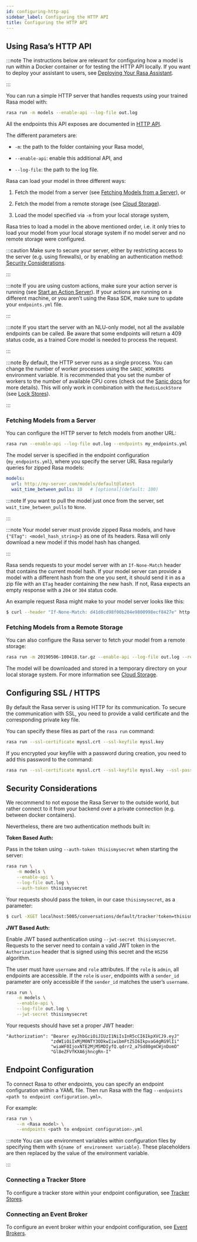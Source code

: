 ```yaml
---
id: configuring-http-api
sidebar_label: Configuring the HTTP API
title: Configuring the HTTP API
---
```


## Using Rasa’s HTTP API

:::note
The instructions below are relevant for configuring how a model is run
within a Docker container or for testing the HTTP API locally. If you
want to deploy your assistant to users, see [Deploying Your Rasa Assistant](/docs/user-guide/how-to-deploy#deploying-your-rasa-assistant).

:::

You can run a simple HTTP server that handles requests using your
trained Rasa model with:

```bash
rasa run -m models --enable-api --log-file out.log
```

All the endpoints this API exposes are documented in [HTTP API](/docs/api/http-api).

The different parameters are:

* `-m`: the path to the folder containing your Rasa model,

* `--enable-api`: enable this additional API, and

* `--log-file`: the path to the log file.

Rasa can load your model in three different ways:

1. Fetch the model from a server (see [Fetching Models from a Server](/docs/user-guide/configuring-http-api#server-fetch-from-server)), or

2. Fetch the model from a remote storage (see [Cloud Storage](/docs/user-guide/cloud-storage)).

3. Load the model specified via `-m` from your local storage system,

Rasa tries to load a model in the above mentioned order, i.e. it only tries to load your model from your local
storage system if no model server and no remote storage were configured.

:::caution
Make sure to secure your server, either by restricting access to the server (e.g. using firewalls), or
by enabling an authentication method: [Security Considerations](/docs/user-guide/configuring-http-api#server-security).

:::

:::note
If you are using custom actions, make sure your action server is
running (see [Start an Action Server](/docs/user-guide/command-line-interface#run-action-server)). If your actions are running
on a different machine, or you aren’t using the Rasa SDK, make sure
to update your `endpoints.yml` file.

:::

:::note
If you start the server with an NLU-only model, not all the available endpoints
can be called. Be aware that some endpoints will return a 409 status code, as a trained
Core model is needed to process the request.

:::

:::note
By default, the HTTP server runs as a single process. You can change the number
of worker processes using the `SANIC_WORKERS` environment variable. It is
recommended that you set the number of workers to the number of available CPU cores
(check out the
[Sanic docs](https://sanic.readthedocs.io/en/latest/sanic/deploying.html#workers)
for more details). This will only work in combination with the
`RedisLockStore` (see [Lock Stores](/docs/api/lock-stores)).

:::

<a aria-hidden="true" tabindex="-1" class="anchor enhancedAnchor" id="server-fetch-from-server"></a>

### Fetching Models from a Server

You can configure the HTTP server to fetch models from another URL:

```bash
rasa run --enable-api --log-file out.log --endpoints my_endpoints.yml
```

The model server is specified in the endpoint configuration
(`my_endpoints.yml`), where you specify the server URL Rasa
regularly queries for zipped Rasa models:

```yaml
models:
  url: http://my-server.com/models/default@latest
  wait_time_between_pulls: 10   # [optional](default: 100)
```

:::note
If you want to pull the model just once from the server, set
`wait_time_between_pulls` to `None`.

:::

:::note
Your model server must provide zipped Rasa models, and have
`{"ETag": <model_hash_string>}` as one of its headers. Rasa will
only download a new model if this model hash has changed.

:::

Rasa sends requests to your model server with an `If-None-Match`
header that contains the current model hash. If your model server can
provide a model with a different hash from the one you sent, it should send it
in as a zip file with an `ETag` header containing the new hash. If not, Rasa
expects an empty response with a `204` or `304` status code.

An example request Rasa might make to your model server looks like this:

```bash
$ curl --header "If-None-Match: d41d8cd98f00b204e9800998ecf8427e" http://my-server.com/models/default@latest
```

<a aria-hidden="true" tabindex="-1" class="anchor enhancedAnchor" id="server-fetch-from-remote-storage"></a>

### Fetching Models from a Remote Storage

You can also configure the Rasa server to fetch your model from a remote storage:

```bash
rasa run -m 20190506-100418.tar.gz --enable-api --log-file out.log --remote-storage aws
```

The model will be downloaded and stored in a temporary directory on your local storage system.
For more information see [Cloud Storage](/docs/user-guide/cloud-storage).

<a aria-hidden="true" tabindex="-1" class="anchor enhancedAnchor" id="server-ssl"></a>

## Configuring SSL / HTTPS

By default the Rasa server is using HTTP for its communication. To secure the
communication with SSL, you need to provide a valid certificate and the corresponding
private key file.

You can specify these files as part of the `rasa run` command:

```bash
rasa run --ssl-certificate myssl.crt --ssl-keyfile myssl.key
```

If you encrypted your keyfile with a password during creation, you need to add
this password to the command:

```bash
rasa run --ssl-certificate myssl.crt --ssl-keyfile myssl.key --ssl-password mypassword
```

<a aria-hidden="true" tabindex="-1" class="anchor enhancedAnchor" id="server-security"></a>

## Security Considerations

We recommend to not expose the Rasa Server to the outside world, but
rather connect to it from your backend over a private connection (e.g.
between docker containers).

Nevertheless, there are two authentication methods built in:

**Token Based Auth:**

Pass in the token using `--auth-token thisismysecret` when starting
the server:

```bash
rasa run \
    -m models \
    --enable-api \
    --log-file out.log \
    --auth-token thisismysecret
```

Your requests should pass the token, in our case `thisismysecret`,
as a parameter:

```bash
$ curl -XGET localhost:5005/conversations/default/tracker?token=thisismysecret
```

**JWT Based Auth:**

Enable JWT based authentication using `--jwt-secret thisismysecret`.
Requests to the server need to contain a valid JWT token in
the `Authorization` header that is signed using this secret
and the `HS256` algorithm.

The user must have `username` and `role` attributes.
If the `role` is `admin`, all endpoints are accessible.
If the `role` is `user`, endpoints with a `sender_id` parameter are only accessible
if the `sender_id` matches the user’s `username`.

```bash
rasa run \
    -m models \
    --enable-api \
    --log-file out.log \
    --jwt-secret thisismysecret
```

Your requests should have set a proper JWT header:

```text
"Authorization": "Bearer eyJhbGciOiJIUzI1NiIsInR5cCI6IkpXVCJ9.eyJ"
                 "zdWIiOiIxMjM0NTY3ODkwIiwibmFtZSI6IkpvaG4gRG9lIi"
                 "wiaWF0IjoxNTE2MjM5MDIyfQ.qdrr2_a7Sd80gmCWjnDomO"
                 "Gl8eZFVfKXA6jhncgRn-I"
```

## Endpoint Configuration

To connect Rasa to other endpoints, you can specify an endpoint
configuration within a YAML file.
Then run Rasa with the flag
`--endpoints <path to endpoint configuration.yml>`.

For example:

```bash
rasa run \
    --m <Rasa model> \
    --endpoints <path to endpoint configuration>.yml
```

:::note
You can use environment variables within configuration files by specifying them with `${name of environment variable}`.
These placeholders are then replaced by the value of the environment variable.

:::

### Connecting a Tracker Store

To configure a tracker store within your endpoint configuration,
see [Tracker Stores](/docs/api/tracker-stores).

### Connecting an Event Broker

To configure an event broker within your endpoint configuration,
see [Event Brokers](/docs/api/event-brokers).
